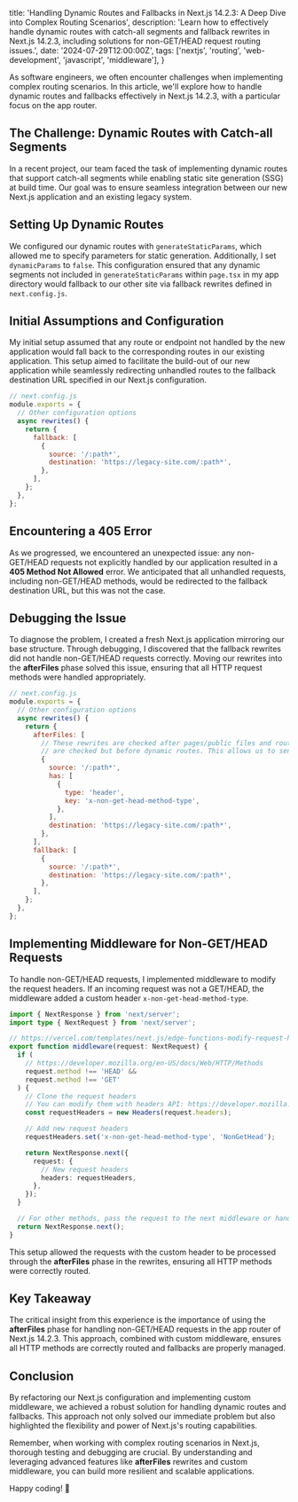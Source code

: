   title: 'Handling Dynamic Routes and Fallbacks in Next.js 14.2.3: A Deep Dive into Complex Routing Scenarios',
  description: 'Learn how to effectively handle dynamic routes with catch-all segments and fallback rewrites in Next.js 14.2.3, including solutions for non-GET/HEAD request routing issues.',
  date: '2024-07-29T12:00:00Z',
  tags: ['nextjs', 'routing', 'web-development', 'javascript', 'middleware'],
}

As software engineers, we often encounter challenges when implementing complex routing scenarios. In this article, we'll explore how to handle dynamic routes and fallbacks effectively in Next.js 14.2.3, with a particular focus on the app router.

## The Challenge: Dynamic Routes with Catch-all Segments

In a recent project, our team faced the task of implementing dynamic routes that support catch-all segments while enabling static site generation (SSG) at build time. Our goal was to ensure seamless integration between our new Next.js application and an existing legacy system.

## Setting Up Dynamic Routes

We configured our dynamic routes with `generateStaticParams`, which allowed me to specify parameters for static generation. Additionally, I set `dynamicParams` to `false`. This configuration ensured that any dynamic segments not included in `generateStaticParams` within `page.tsx` in my app directory would fallback to our other site via fallback rewrites defined in `next.config.js`.

## Initial Assumptions and Configuration

My initial setup assumed that any route or endpoint not handled by the new application would fall back to the corresponding routes in our existing application. This setup aimed to facilitate the build-out of our new application while seamlessly redirecting unhandled routes to the fallback destination URL specified in our Next.js configuration.

```javascript
// next.config.js
module.exports = {
  // Other configuration options
  async rewrites() {
    return {
      fallback: [
        {
          source: '/:path*',
          destination: 'https://legacy-site.com/:path*',
        },
      ],
    };
  },
};
```

## Encountering a 405 Error

As we progressed, we encountered an unexpected issue: any non-GET/HEAD requests not explicitly handled by our application resulted in a **405 Method Not Allowed** error. We anticipated that all unhandled requests, including non-GET/HEAD methods, would be redirected to the fallback destination URL, but this was not the case.

## Debugging the Issue

To diagnose the problem, I created a fresh Next.js application mirroring our base structure. Through debugging, I discovered that the fallback rewrites did not handle non-GET/HEAD requests correctly. Moving our rewrites into the **afterFiles** phase solved this issue, ensuring that all HTTP request methods were handled appropriately.

```javascript
// next.config.js
module.exports = {
  // Other configuration options
  async rewrites() {
    return {
      afterFiles: [
        // These rewrites are checked after pages/public files and route handlers
        // are checked but before dynamic routes. This allows us to send non-GET/HEAD requests.
        {
          source: '/:path*',
          has: [
            {
              type: 'header',
              key: 'x-non-get-head-method-type',
            },
          ],
          destination: 'https://legacy-site.com/:path*',
        },
      ],
      fallback: [
        {
          source: '/:path*',
          destination: 'https://legacy-site.com/:path*',
        },
      ],
    };
  },
};
```

## Implementing Middleware for Non-GET/HEAD Requests

To handle non-GET/HEAD requests, I implemented middleware to modify the request headers. If an incoming request was not a GET/HEAD, the middleware added a custom header `x-non-get-head-method-type`.

```typescript
import { NextResponse } from 'next/server';
import type { NextRequest } from 'next/server';

// https://vercel.com/templates/next.js/edge-functions-modify-request-header
export function middleware(request: NextRequest) {
  if (
    // https://developer.mozilla.org/en-US/docs/Web/HTTP/Methods
    request.method !== 'HEAD' &&
    request.method !== 'GET'
  ) {
    // Clone the request headers
    // You can modify them with headers API: https://developer.mozilla.org/en-US/docs/Web/API/Headers
    const requestHeaders = new Headers(request.headers);

    // Add new request headers
    requestHeaders.set('x-non-get-head-method-type', 'NonGetHead');

    return NextResponse.next({
      request: {
        // New request headers
        headers: requestHeaders,
      },
    });
  }

  // For other methods, pass the request to the next middleware or handler
  return NextResponse.next();
}
```

This setup allowed the requests with the custom header to be processed through the **afterFiles** phase in the rewrites, ensuring all HTTP methods were correctly routed.

## Key Takeaway

The critical insight from this experience is the importance of using the **afterFiles** phase for handling non-GET/HEAD requests in the app router of Next.js 14.2.3. This approach, combined with custom middleware, ensures all HTTP methods are correctly routed and fallbacks are properly managed.

## Conclusion

By refactoring our Next.js configuration and implementing custom middleware, we achieved a robust solution for handling dynamic routes and fallbacks. This approach not only solved our immediate problem but also highlighted the flexibility and power of Next.js's routing capabilities.

Remember, when working with complex routing scenarios in Next.js, thorough testing and debugging are crucial. By understanding and leveraging advanced features like **afterFiles** rewrites and custom middleware, you can build more resilient and scalable applications.

Happy coding! 🚀